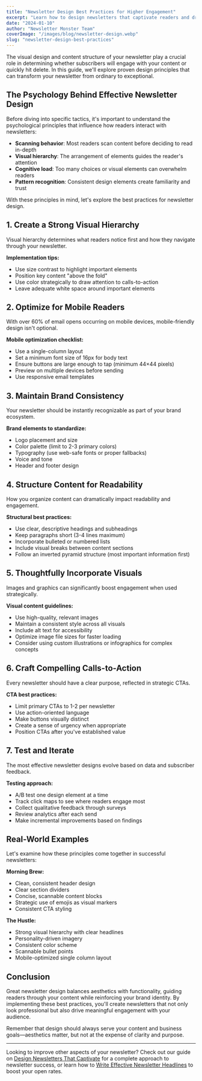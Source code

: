 ```yaml
---
title: "Newsletter Design Best Practices for Higher Engagement"
excerpt: "Learn how to design newsletters that captivate readers and drive higher engagement through effective visual hierarchy and content structure."
date: "2024-01-10"
author: "Newsletter Monster Team"
coverImage: "/images/blog/newsletter-design.webp"
slug: "newsletter-design-best-practices"
---
```


The visual design and content structure of your newsletter play a crucial role in determining whether subscribers will engage with your content or quickly hit delete. In this guide, we'll explore proven design principles that can transform your newsletter from ordinary to exceptional.

## The Psychology Behind Effective Newsletter Design

Before diving into specific tactics, it's important to understand the psychological principles that influence how readers interact with newsletters:

- **Scanning behavior**: Most readers scan content before deciding to read in-depth
- **Visual hierarchy**: The arrangement of elements guides the reader's attention
- **Cognitive load**: Too many choices or visual elements can overwhelm readers
- **Pattern recognition**: Consistent design elements create familiarity and trust

With these principles in mind, let's explore the best practices for newsletter design.

## 1. Create a Strong Visual Hierarchy

Visual hierarchy determines what readers notice first and how they navigate through your newsletter.

**Implementation tips:**

- Use size contrast to highlight important elements
- Position key content "above the fold"
- Use color strategically to draw attention to calls-to-action
- Leave adequate white space around important elements

## 2. Optimize for Mobile Readers

With over 60% of email opens occurring on mobile devices, mobile-friendly design isn't optional.

**Mobile optimization checklist:**

- Use a single-column layout
- Set a minimum font size of 16px for body text
- Ensure buttons are large enough to tap (minimum 44×44 pixels)
- Preview on multiple devices before sending
- Use responsive email templates

## 3. Maintain Brand Consistency

Your newsletter should be instantly recognizable as part of your brand ecosystem.

**Brand elements to standardize:**

- Logo placement and size
- Color palette (limit to 2-3 primary colors)
- Typography (use web-safe fonts or proper fallbacks)
- Voice and tone
- Header and footer design

## 4. Structure Content for Readability

How you organize content can dramatically impact readability and engagement.

**Structural best practices:**

- Use clear, descriptive headings and subheadings
- Keep paragraphs short (3-4 lines maximum)
- Incorporate bulleted or numbered lists
- Include visual breaks between content sections
- Follow an inverted pyramid structure (most important information first)

## 5. Thoughtfully Incorporate Visuals

Images and graphics can significantly boost engagement when used strategically.

**Visual content guidelines:**

- Use high-quality, relevant images
- Maintain a consistent style across all visuals
- Include alt text for accessibility
- Optimize image file sizes for faster loading
- Consider using custom illustrations or infographics for complex concepts

## 6. Craft Compelling Calls-to-Action

Every newsletter should have a clear purpose, reflected in strategic CTAs.

**CTA best practices:**

- Limit primary CTAs to 1-2 per newsletter
- Use action-oriented language
- Make buttons visually distinct
- Create a sense of urgency when appropriate
- Position CTAs after you've established value

## 7. Test and Iterate

The most effective newsletter designs evolve based on data and subscriber feedback.

**Testing approach:**

- A/B test one design element at a time
- Track click maps to see where readers engage most
- Collect qualitative feedback through surveys
- Review analytics after each send
- Make incremental improvements based on findings

## Real-World Examples

Let's examine how these principles come together in successful newsletters:

**Morning Brew:**

- Clean, consistent header design
- Clear section dividers
- Concise, scannable content blocks
- Strategic use of emojis as visual markers
- Consistent CTA styling

**The Hustle:**

- Strong visual hierarchy with clear headlines
- Personality-driven imagery
- Consistent color scheme
- Scannable bullet points
- Mobile-optimized single column layout

## Conclusion

Great newsletter design balances aesthetics with functionality, guiding readers through your content while reinforcing your brand identity. By implementing these best practices, you'll create newsletters that not only look professional but also drive meaningful engagement with your audience.

Remember that design should always serve your content and business goals—aesthetics matter, but not at the expense of clarity and purpose.

---

Looking to improve other aspects of your newsletter? Check out our guide on [Design Newsletters That Captivate](/blog/newsletter-design/design-newsletters-guide) for a complete approach to newsletter success, or learn how to [Write Effective Newsletter Headlines](/blog/content-creation/writing-effective-newsletter-headlines) to boost your open rates.
